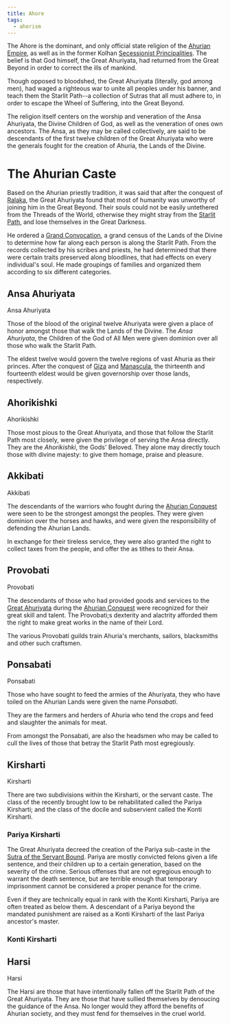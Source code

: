 ```yaml
---
title: Ahore
tags:
  - ahorism
---
```


<Incomplete />

The Ahore is the dominant, and only official state religion of the
[Ahurian Empire](/locations/ahuria/), as well as in the former Kolhan
[Secessionist Principalities](/organizations/secessionist-principalities/).
The belief is that God himself, the Great Ahuriyata, had returned from the Great
Beyond in order to correct the ills of mankind.

Though opposed to bloodshed, the Great Ahuriyata (literally, god among men), had
waged a righteous war to unite all peoples under his banner, and teach them the
Starlit Path--a collection of Sutras that all must adhere to, in order to escape
the Wheel of Suffering, into the Great Beyond.

The religion itself centers on the worship and veneration of the Ansa Ahuriyata,
the Divine Children of God, as well as the veneration of ones own ancestors. The
Ansa, as they may be called collectively, are said to be descendants of the
first twelve children of the Great Ahuriyata who were the generals fought for
the creation of Ahuria, the Lands of the Divine.

# The Ahurian Caste

Based on the Ahurian priestly tradition, it was said that after the conquest of
[Ralaka](/locations/ralaka), the Great Ahuriyata found that most of humanity
was unworthy of joining him in the Great Beyond. Their souls could not be easily
untethered from the Threads of the World, otherwise they might stray from the
[Starlit Path](/religions/ahorism/starlit-path), and lose themselves in the Great Darkness.

He ordered a [Grand Convocation](/religions/ahorism/grand-convocation), a grand census of the
Lands of the Divine to determine how far along each person is along the Starlit
Path. From the records collected by his scribes and priests, he had determined
that there were certain traits preserved along bloodlines, that had effects on
every individual's soul. He made groupings of families and organized them
according to six different categories.

## Ansa Ahuriyata

<SeeAlso href="/religions/ahorism/caste/ansa-ahuriyata">Ansa Ahuriyata</SeeAlso>

Those of the blood of the original twelve Ahuriyata were given a place of honor
amongst those that walk the Lands of the Divine. The *Ansa Ahuriyata*, the
Children of the God of All Men were given dominion over all those who walk the
Starlit Path.

The eldest twelve would govern the twelve regions of vast Ahuria as their
princes. After the conquest of [Giza](/locations/giza/) and
[Manascula](/locations/manascula/), the thirteenth and fourteenth eldest
would be given governorship over those lands, respectively.

## Ahorikishki

<SeeAlso href="/religions/ahorism/caste/ahorikishki">Ahorikishki</SeeAlso>

Those most pious to the Great Ahuriyata, and those that follow the Starlit Path
most closely, were given the privilege of serving the Ansa directly. They are
the *Ahorikishki*, the Gods' Beloved. They alone may directly touch those with
divine majesty: to give them homage, praise and pleasure.

## Akkibati

<SeeAlso href="/religions/ahorism/caste/akkibati">Akkibati</SeeAlso>

The descendants of the warriors who fought during the
[Ahurian Conquest](/events/ahurian-conquest/) were seen to be the
strongest amongst the peoples. They were given dominion over the horses and
hawks, and were given the responsibility of defending the Ahurian Lands.

In exchange for their tireless service, they were also granted the right to
collect taxes from the people, and offer the as tithes to their Ansa.

## Provobati

<SeeAlso href="/religions/ahorism/caste/provobati">Provobati</SeeAlso>

The descendants of those who had provided goods and services to the
[Great Ahuriyata](/religions/ahorism/great-ahuriyata) during the
[Ahurian Conquest](/events/ahurian-conquest/) were recognized for their
great skill and talent. The Provobati;s dexterity and alactrity afforded them
the right to make great works in the name of their Lord.

The various Provobati guilds train Ahuria's merchants, sailors, blacksmiths and
other such craftsmen.

## Ponsabati

<SeeAlso href="/religions/ahorism/caste/provobati">Ponsabati</SeeAlso>

Those who have sought to feed the armies of the Ahuriyata, they who have toiled
on the Ahurian Lands were given the name *Ponsabati*.

They are the farmers and herders of Ahuria who tend the crops and feed and
slaughter the animals for meat.

From amongst the Ponsabati, are also the headsmen who may be called to cull the
lives of those that betray the Starlit Path most egregiously.

## Kirsharti

<SeeAlso href="/religions/ahorism/caste/kirsharti">Kirsharti</SeeAlso>

There are two subdivisions within the Kirsharti, or the servant caste. The class
of the recently brought low to be rehabilitated called the Pariya Kirsharti; and
the class of the docile and subservient called the Konti Kirsharti.

### Pariya Kirsharti

The Great Ahuriyata decreed the creation of the Pariya sub-caste in the
[Sutra of the Servant Bound](/religions/ahorism/sutras/sutra-of-the-servant-bound). Pariya
are mostly convicted felons given a life sentence, and their children up to a
certain generation, based on the severity of the crime. Serious offenses that
are not egregious enough to warrant the death sentence, but are terrible enough
that temporary imprisonment cannot be considered a proper penance for the crime.

Even if they are technically equal in rank with the Konti Kirsharti, Pariya are
often treated as below them. A descendant of a Pariya beyond the mandated
punishment are raised as a Konti Kirsharti of the last Pariya ancestor's master.

### Konti Kirsharti

## Harsi

<SeeAlso href="/religions/ahorism/caste/harsi">Harsi</SeeAlso>

The Harsi are those that have intentionally fallen off the Starlit Path of the
Great Ahuriyata. They are those that have sullied themselves by denoucing the
guidance of the Ansa. No longer would they afford the benefits of Ahurian
society, and they must fend for themselves in the cruel world.
